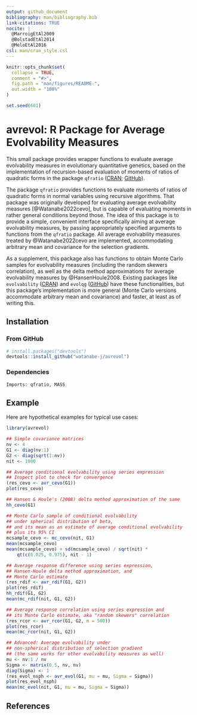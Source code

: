 ```yaml
---
output: github_document
bibliography: man/bibliography.bib
link-citations: TRUE
nocite: |
  @MarroigEtAl2009
  @BolstadEtAl2014
  @MeloEtAl2016
csl: man/cran_style.csl
---
```


<!-- README.md is generated from README.Rmd. Please edit that file -->

```r
knitr::opts_chunk$set(
  collapse = TRUE,
  comment = "#>",
  fig.path = "man/figures/README-",
  out.width = "100%"
)
```
```r
set.seed(601)
```


# avrevol: R Package for Average Evolvability Measures

<!-- badges: start -->
<!-- badges: end -->

This small package provides wrapper functions to evaluate average evolvability
measures in evolutionary quantitative genetics, based on the
implementation of recursion-based evaluation of moments of ratios of
quadratic forms in the package `qfratio`
([CRAN](https://CRAN.R-project.org/package=qfratio){target="_blank"};
[GitHub](https://github.com/watanabe-j/qfratio){target="_blank"}).

The package `qfratio` provides functions to evaluate moments of
ratios of quadratic forms in normal variables using recursive algorithms.
That package was originally developed for evaluating average evolvability
measures [@Watanabe2022cevo], but is capable of evaluating moments in rather
general conditions beyond those.
The idea of this package is to provide a simple, convenient interface
specifically aiming at average evolvability measures, by passing
appropriately specified arguments to functions from the `qfratio`
package.
All average evolvability measures treated by @Watanabe2022cevo are implemented,
accommodating arbitrary mean and covariance for the selection gradients.

As a supplement, this package also has functions to obtain Monte Carlo
samples for evolvability measures (including the random skewers correlation),
as well as the delta method approximations for average evolvability measures
by @HansenHoule2008.
Existing packages like `evolvability`
([CRAN](https://cran.r-project.org/package=evolvability))
and `evolqg` ([GitHub](https://github.com/lem-usp/EvolQG)) have these
functionalities, but this package's implementation is more general (Monte Carlo
versions accommodate arbitrary mean and covariance) and faster, at least as of
writing this.


## Installation

### From GitHub
```r
# install.packages("devtools")
devtools::install_github("watanabe-j/avrevol")
```

### Dependencies

    Imports: qfratio, MASS


## Example

Here are hypothetical examples for typical use cases:

```r
library(avrevol)

## Simple covariance matrices
nv <- 4
G1 <- diag(nv:1)
G2 <- diag(sqrt(1:nv))
nit <- 1000

## Average conditional evolvability using series expression
## Inspect plot to check for convergence
(res_cevo <- avr_cevo(G1))
plot(res_cevo)

## Hansen & Houle's (2008) delta method approximation of the same
hh_cevo(G1)

## Monte Carlo sample of conditional evolvability
## under spherical distribution of beta,
## and its mean as an estimate of average conditional evolvability
## plus its 95% CI
mcsample_cevo <- mc_cevo(nit, G1)
mean(mcsample_cevo)
mean(mcsample_cevo) + sd(mcsample_cevo) / sqrt(nit) *
    qt(c(0.025, 0.975), nit - 1)

## Average response difference using series expression,
## Hansen-Houle delta method approximation, and
## Monte Carlo estimate
(res_rdif <- avr_rdif(G1, G2))
plot(res_rdif)
hh_rdif(G1, G2)
mean(mc_rdif(nit, G1, G2))

## Average response correlation using series expression and
## its Monte Carlo estimate, aka "random skewers" correlation
(res_rcor <- avr_rcor(G1, G2, m = 500))
plot(res_rcor)
mean(mc_rcor(nit, G1, G2))

## Advanced: Average evolvability under
## non-spherical distribution of selection gradient
## (the same works for other evolvability measures as well)
mu <- nv:1 / nv
Sigma <- matrix(0.5, nv, nv)
diag(Sigma) <- 1
(res_evol_nsph <- avr_evol(G1, mu = mu, Sigma = Sigma))
plot(res_evol_nsph)
mean(mc_evol(nit, G1, mu = mu, Sigma = Sigma))
```

## References
